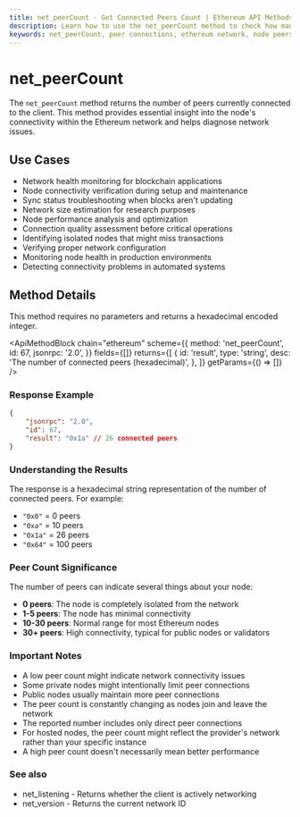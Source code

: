 ```yaml
---
title: net_peerCount - Get Connected Peers Count | Ethereum API Methods
description: Learn how to use the net_peerCount method to check how many peers are connected to your Ethereum node, monitor network health, and diagnose connectivity issues.
keywords: net_peerCount, peer connections, ethereum network, node peers, p2p connections, network size, blockchain connectivity, node health check, ethereum connections, peer monitoring, network diagnostics, connection count, node network status, blockchain peers, ethereum node health, network connections
---
```


# net_peerCount

The `net_peerCount` method returns the number of peers currently connected to the client. This method provides essential insight into the node's connectivity within the Ethereum network and helps diagnose network issues.

## Use Cases

- Network health monitoring for blockchain applications
- Node connectivity verification during setup and maintenance
- Sync status troubleshooting when blocks aren't updating
- Network size estimation for research purposes
- Node performance analysis and optimization
- Connection quality assessment before critical operations
- Identifying isolated nodes that might miss transactions
- Verifying proper network configuration
- Monitoring node health in production environments
- Detecting connectivity problems in automated systems

## Method Details

This method requires no parameters and returns a hexadecimal encoded integer.

<ApiMethodBlock
	chain="ethereum"
	scheme={{
		method: 'net_peerCount',
		id: 67,
		jsonrpc: '2.0',
	}}
	fields={[]}
	returns={[
		{
			id: 'result',
			type: 'string',
			desc: 'The number of connected peers (hexadecimal)',
		},
	]}
	getParams={() => []}
/>

### Response Example

```json
{
	"jsonrpc": "2.0",
	"id": 67,
	"result": "0x1a" // 26 connected peers
}
```

### Understanding the Results

The response is a hexadecimal string representation of the number of connected peers. For example:

- `"0x0"` = 0 peers
- `"0xa"` = 10 peers
- `"0x1a"` = 26 peers
- `"0x64"` = 100 peers

### Peer Count Significance

The number of peers can indicate several things about your node:

- **0 peers**: The node is completely isolated from the network
- **1-5 peers**: The node has minimal connectivity
- **10-30 peers**: Normal range for most Ethereum nodes
- **30+ peers**: High connectivity, typical for public nodes or validators

### Important Notes

- A low peer count might indicate network connectivity issues
- Some private nodes might intentionally limit peer connections
- Public nodes usually maintain more peer connections
- The peer count is constantly changing as nodes join and leave the network
- The reported number includes only direct peer connections
- For hosted nodes, the peer count might reflect the provider's network rather than your specific instance
- A high peer count doesn't necessarily mean better performance

### See also

- <Link to="/docs/ethereum/core-methods/net_listening" title="Check if your node is actively listening for connections">net_listening</Link> - Returns whether the client is actively networking
- <Link to="/docs/ethereum/core-methods/net_version" title="Identify which Ethereum network your node is connected to">net_version</Link> - Returns the current network ID
